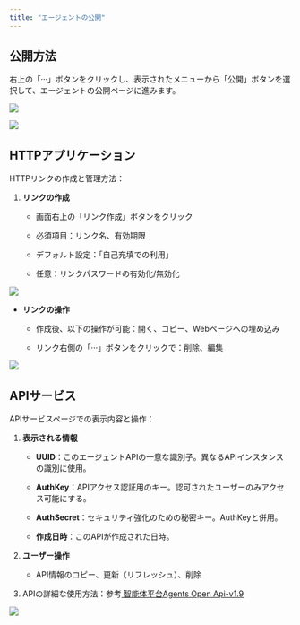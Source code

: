 ```yaml
---
title: "エージェントの公開"
---
```


## 公開方法

右上の「···」ボタンをクリックし、表示されたメニューから「公開」ボタンを選択して、エージェントの公開ページに進みます。

![](https://uxkpl4cba3j.feishu.cn/space/api/box/stream/download/asynccode/?code=N2QyMTI0OWZhMjMxYWU0YzcyZGFjYWU4OWRiNTU2NjRfelJsWm1VN0haMWM2NHpHQXFQejBPSm9WWHdYUk42WW9fVG9rZW46Qzh1YWJvT1BIb0lXa2t4TWltUmNsZmI1bkVtXzE3NDMwNDM0MzU6MTc0MzA0NzAzNV9WNA)

![](https://uxkpl4cba3j.feishu.cn/space/api/box/stream/download/asynccode/?code=OWY5ZjIzMzQxM2YyMzY1OWJhNzRkYTk0NWIwMWM0MzBfOUN2RHlkSWFMRHl6SzV6RGhIQTBObE52aTlDRnd0OWRfVG9rZW46T0J4NGJRZVdob2VUeGt4YU1TWGNNaWVEbm1mXzE3NDMwNDM0MzU6MTc0MzA0NzAzNV9WNA)

## HTTPアプリケーション

HTTPリンクの作成と管理方法：

1. **リンクの作成**

   * 画面右上の「リンク作成」ボタンをクリック

   * 必須項目：リンク名、有効期限

   * デフォルト設定：「自己充填での利用」

   * 任意：リンクパスワードの有効化/無効化

![](https://uxkpl4cba3j.feishu.cn/space/api/box/stream/download/asynccode/?code=YWQ3NTU5MDViMzVhM2JmOGUwMmExNWMzNWFmYWU4OTNfc1V5NTN4YnEzNzVLRWdzcVJ0YmVqaHZNT0Z5bzdkNlBfVG9rZW46VE1hdGI2UWJnb0JGRnF4Qmd4NmN3bXNtbm5jXzE3NDMwNDM0MzU6MTc0MzA0NzAzNV9WNA)

* **リンクの操作**

  * 作成後、以下の操作が可能：開く、コピー、Webページへの埋め込み

  * リンク右側の「···」ボタンをクリックで：削除、編集

![](https://uxkpl4cba3j.feishu.cn/space/api/box/stream/download/asynccode/?code=YmY4M2ZmMzBhYTc3OGM3MGJlZjk0NWU5ZDI4NmI3NjFfU0JQVjFORkw3NFprTjM2b0psYnJWZ3FGQjFEOHYyeXBfVG9rZW46RFdVNWJHVzc0b1FIR0J4SWpwY2NQN0FCbmtiXzE3NDMwNDM0MzU6MTc0MzA0NzAzNV9WNA)

## APIサービス

APIサービスページでの表示内容と操作：

1. **表示される情報**

   * **UUID**：このエージェントAPIの一意な識別子。異なるAPIインスタンスの識別に使用。

   * **AuthKey**：APIアクセス認証用のキー。認可されたユーザーのみアクセス可能にする。

   * **AuthSecret**：セキュリティ強化のための秘密キー。AuthKeyと併用。

   * **作成日時**：このAPIが作成された日時。

2. **ユーザー操作**

   * API情報のコピー、更新（リフレッシュ）、削除

3. APIの詳細な使用方法：参考[ 智能体平台Agents Open Api-v1.9](https://uxkpl4cba3j.feishu.cn/docx/RCy2dNfUGoVBCDxqNifcMXjEntX?from=from_copylink)

![](https://uxkpl4cba3j.feishu.cn/space/api/box/stream/download/asynccode/?code=Y2I2YTZhOWE5Y2NiMzUzOTVlOTNkZjg2NDNmYWE0ZmJfNkNFY203b3dBVEtUV2lsRzZvcWVpTDlVWWRCcll0b3RfVG9rZW46UDB3ZmJXaWVab0g0cjl4OVo3dGNPbzdRbm5oXzE3NDMwNDM0MzU6MTc0MzA0NzAzNV9WNA)


